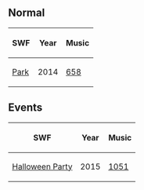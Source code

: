 

==Normal==
<center>
{|class="wikitable" border="1"
!SWF!!Year!!Music
|-
|[[Media:RoomsPark.swf|Park]]||2014||[[Media:Music658.swf|658]]
|}
</center>

==Events==
<center>
{|class="wikitable" border="1"
!SWF!!Year!!Music
|-
|[[Media:Hallo15_park.swf|Halloween Party]]||2015||[[Media:Music1051.swf|1051]]
|}
</center>

{{Places}}